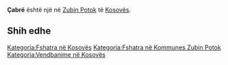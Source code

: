 {{Fshat në 
 | Emri                = Çabrë
 | EmriAlt                = 
 | NAME_SHORT_FORM=      
 | NAME_GENERIC=      
 | NAME_SORT_NAME_RO=      CABRE
 | FULL_NAME_RO = Çabrë
 | FULL_NAME_ND_RO=Cabre
 | SORT_NAME_RG=CABRE
 | FULL_NAME_RG=Çabrë
 | FULL_NAME_ND_RG=Cabre
 | SRP_NAME_SHORT_FORM=      
 | SRP_NAME_GENERIC=      
 | SRP_NAME_SORT_NAME_RO=      
 | SRP_FULL_NAME_RO = 
 | SRP_FULL_NAME_ND_RO=
 | SRP_SORT_NAME_RG=
 | SRP_FULL_NAME_RG=
 | SRP_FULL_NAME_ND_RG=
 | Emri (Rasa dhanore) = 
 | Figura              = 
 | Shteti              = Kosovo
 | Komuna              = Zubin Potok
 | Kodi postar         = 
 | Sipërfaqja          = 

 | Popullsia           = 

 | Regj. i popullsisë  = 
 | Dend. e popullsisë  = 
 | Faqja zyrtare       = 
 <!--- Koordinatat ----> 
 | Gjerësia            = 42.906667
 | Gjatësia            = 20.7725
 | Lartësia            = 
}}
'''Çabrë''' është një [[]] në [[Zubin Potok]] të [[Kosovës]].

<!-- == Gjeografia == -->
<!-- == Historia == -->
<!-- == Demografia == -->
== Shih edhe ==
{{Komuna Zubin Potok}}
{{Kosovo-Administrata-Cung}}

[[Kategoria:Fshatra në Kosovës]]
[[Kategoria:Fshatra në Kommunes Zubin Potok]]
[[Kategoria:Vendbanime në Kosovës]]